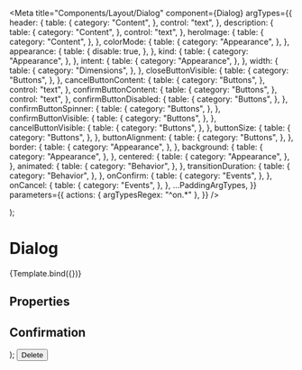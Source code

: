 
<Meta
  title="Components/Layout/Dialog"
  component={Dialog}
  argTypes={{
    header: {
      table: {
        category: "Content",
      },
      control: "text",
    },
    description: {
      table: {
        category: "Content",
      },
      control: "text",
    },
    heroImage: {
      table: {
        category: "Content",
      },
    },
    colorMode: {
      table: {
        category: "Appearance",
      },
    },
    appearance: {
      table: {
        disable: true,
      },
    },
    kind: {
      table: {
        category: "Appearance",
      },
    },
    intent: {
      table: {
        category: "Appearance",
      },
    },
    width: {
      table: {
        category: "Dimensions",
      },
    },
    closeButtonVisible: {
      table: {
        category: "Buttons",
      },
    },
    cancelButtonContent: {
      table: {
        category: "Buttons",
      },
      control: "text",
    },
    confirmButtonContent: {
      table: {
        category: "Buttons",
      },
      control: "text",
    },
    confirmButtonDisabled: {
      table: {
        category: "Buttons",
      },
    },
    confirmButtonSpinner: {
      table: {
        category: "Buttons",
      },
    },
    confirmButtonVisible: {
      table: {
        category: "Buttons",
      },
    },
    cancelButtonVisible: {
      table: {
        category: "Buttons",
      },
    },
    buttonSize: {
      table: {
        category: "Buttons",
      },
    },
    buttonAlignment: {
      table: {
        category: "Buttons",
      },
    },
    border: {
      table: {
        category: "Appearance",
      },
    },
    background: {
      table: {
        category: "Appearance",
      },
    },
    centered: {
      table: {
        category: "Appearance",
      },
    },
    animated: {
      table: {
        category: "Behavior",
      },
    },
    transitionDuration: {
      table: {
        category: "Behavior",
      },
    },
    onConfirm: {
      table: {
        category: "Events",
      },
    },
    onCancel: {
      table: {
        category: "Events",
      },
    },
    ...PaddingArgTypes,
  }}
  parameters={{
    actions: { argTypesRegex: "^on.*" },
  }}
/>

  <Dialog {...args}>
    <Pane height={200} background="default" />
  </Dialog>
);

# Dialog

<Description of={Dialog} />

<Canvas withSource="none">
  <Story
    name="Basic"
    args={{ header: "Heading", description: "Some text describing the purpose of this dialog to the user" }}>
    {Template.bind({})}
  </Story>
</Canvas>

## Properties

<ArgsTable story="Basic" />

## Confirmation

  <Dialog
    padding={24}
    width={400}
    buttonSize="default"
    closeButtonVisible={false}
    onConfirm={(close) => close()}
    confirmButtonContent="Delete"
    intent="danger">
    <Paragraph>Please confirm deletion of some important object</Paragraph>
  </Dialog>
);

<Canvas>
  <Story name="Confirmation">
    <Trigger component={ConfirmDelete} trigger="click" backdrop offset={4}>
      <Button intent="danger">Delete</Button>
    </Trigger>
  </Story>
</Canvas>
